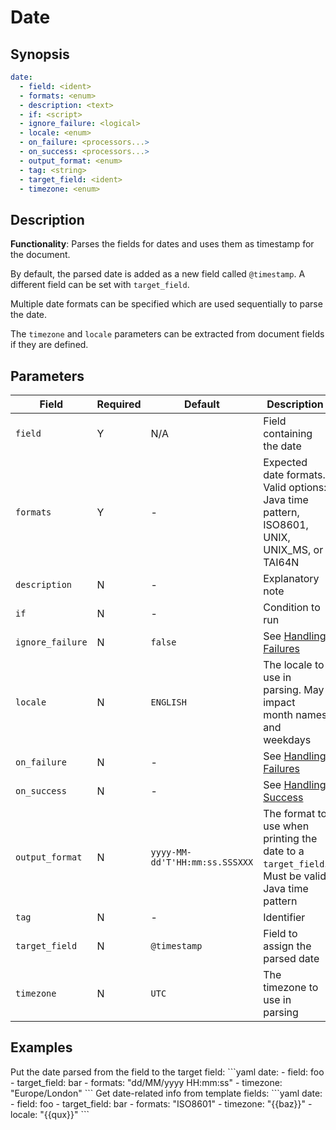 # Date

## Synopsis

```yaml {2,3}
date:
  - field: <ident>
  - formats: <enum>
  - description: <text>
  - if: <script>
  - ignore_failure: <logical>
  - locale: <enum>
  - on_failure: <processors...>
  - on_success: <processors...>
  - output_format: <enum>
  - tag: <string>
  - target_field: <ident>
  - timezone: <enum>
```

## Description

**Functionality**: Parses the fields for dates and uses them as timestamp for the document.

By default, the parsed date is added as a new field called `@timestamp`. A different field can be set with `target_field`.

Multiple date formats can be specified which are used sequentially to parse the date.

The `timezone` and `locale` parameters can be extracted from document fields if they are defined.

## Parameters

|Field|Required|Default|Description|
|---|---|---|---|
|`field`|Y|N/A|Field containing the date|
|`formats`|Y|-|Expected date formats. Valid options: Java time pattern, ISO8601, UNIX, UNIX_MS, or TAI64N|
|`description`|N|-|Explanatory note|
|`if`|N|-|Condition to run|
|`ignore_failure`|N|`false`|See [Handling Failures](../handling-failures.mdx)|
|`locale`|N|`ENGLISH`|The locale to use in parsing. May impact month names and weekdays|
|`on_failure`|N|-|See [Handling Failures](../handling-failures.mdx)|
|`on_success`|N|-|See [Handling Success](../handling-success.mdx)|
|`output_format`|N|`yyyy-MM-dd'T'HH:mm:ss.SSSXXX`|The format to use when printing the date to a `target_field`. Must be valid Java time pattern|
|`tag`|N|-|Identifier|
|`target_field`|N|`@timestamp`|Field to assign the parsed date|
|`timezone`|N|`UTC`|The timezone to use in parsing|

## Examples

<ExampleGrid>
  <CommentCol>
    Put the date parsed from the field to the target field:
  </CommentCol>
  <CodeCol>
    ```yaml
    date:
      - field: foo
      - target_field: bar
      - formats: "dd/MM/yyyy HH:mm:ss"
      - timezone: "Europe/London"
    ```
  </CodeCol>
  <CommentCol>
    Get date-related info from template fields:
  </CommentCol>
  <CodeCol>
    ```yaml
    date:
      - field: foo
      - target_field: bar
      - formats: "ISO8601"
      - timezone: "{{baz}}"
      - locale: "{{qux}}"
    ```
  </CodeCol>
</ExampleGrid>
